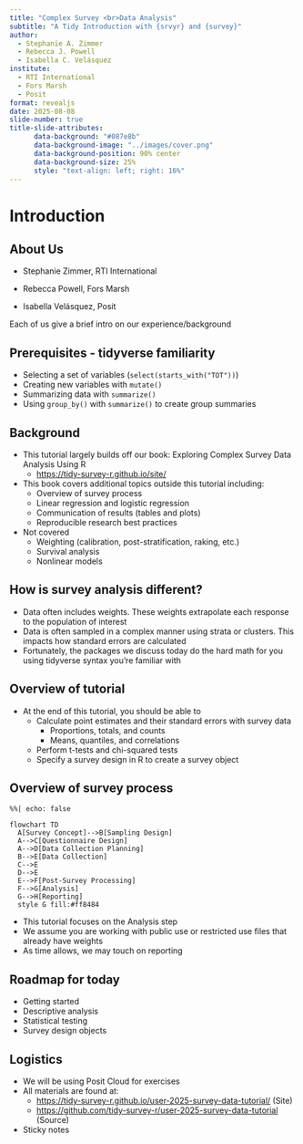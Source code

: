```yaml
---
title: "Complex Survey <br>Data Analysis"
subtitle: "A Tidy Introduction with {srvyr} and {survey}"
author: 
  - Stephanie A. Zimmer
  - Rebecca J. Powell
  - Isabella C. Velásquez
institute:
  - RTI International
  - Fors Marsh
  - Posit
format: revealjs
date: 2025-08-08
slide-number: true
title-slide-attributes: 
      data-background: "#087e8b"
      data-background-image: "../images/cover.png"
      data-background-position: 90% center
      data-background-size: 25%
      style: "text-align: left; right: 16%"
---
```


# Introduction

## About Us

- Stephanie Zimmer, RTI International

- Rebecca Powell, Fors Marsh

- Isabella Velásquez, Posit

::: {.notes}
Each of us give a brief intro on our experience/background
:::

## Prerequisites - tidyverse familiarity

::: {.incremental}
- Selecting a set of variables (`select(starts_with("TOT"))`)
- Creating new variables with `mutate()`
- Summarizing data with `summarize()`
- Using `group_by()` with `summarize()` to create group summaries
:::

## Background {.smaller}

- This tutorial largely builds off our book: Exploring Complex Survey Data Analysis Using R
  - <https://tidy-survey-r.github.io/site/>
- This book covers additional topics outside this tutorial including:
  - Overview of survey process
  - Linear regression and logistic regression
  - Communication of results (tables and plots)
  - Reproducible research best practices

- Not covered
   - Weighting (calibration, post-stratification, raking, etc.)
   - Survival analysis
   - Nonlinear models

## How is survey analysis different?

- Data often includes weights. These weights extrapolate each response to the population of interest
- Data is often sampled in a complex manner using strata or clusters. This impacts how standard errors are calculated
- Fortunately, the packages we discuss today do the hard math for you using tidyverse syntax you're familiar with

## Overview of tutorial

- At the end of this tutorial, you should be able to 
   - Calculate point estimates and their standard errors with survey data 
      - Proportions, totals, and counts
      - Means, quantiles, and correlations
   - Perform t-tests and chi-squared tests
   - Specify a survey design in R to create a survey object

## Overview of survey process

```mermaid
%%| echo: false

flowchart TD
  A[Survey Concept]-->B[Sampling Design]
  A-->C[Questionnaire Design]
  A-->D[Data Collection Planning]
  B-->E[Data Collection]
  C-->E
  D-->E
  E-->F[Post-Survey Processing]
  F-->G[Analysis]
  G-->H[Reporting]
  style G fill:#ff8484
```


::: {.notes}
- This tutorial focuses on the Analysis step
- We assume you are working with public use or restricted use files that already have weights
- As time allows, we may touch on reporting
:::


## Roadmap for today

- Getting started
- Descriptive analysis
- Statistical testing
- Survey design objects

## Logistics

- We will be using Posit Cloud for exercises 
- All materials are found at:
  - <https://tidy-survey-r.github.io/user-2025-survey-data-tutorial/> (Site)
  - <https://github.com/tidy-survey-r/user-2025-survey-data-tutorial> (Source)
- Sticky notes
